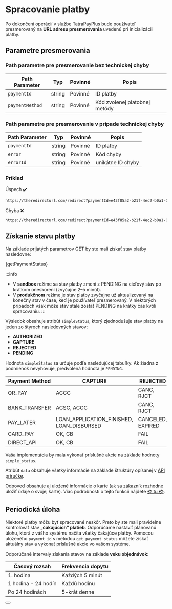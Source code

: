 
# Spracovanie platby

Po dokončení operácií v službe TatraPayPlus bude používateľ presmerovaný na **URL adresu presmerovania** uvedenú pri inicializácii platby.

## Parametre presmerovania

### Path parametre pre presmerovanie bez technickej chyby

| Path Parameter  | Typ    | Povinné          | Popis                                   |
| --------------- | ------ | -----------------| --------------------------------------- |
| `paymentId`     | string | Povinné          | ID platby                               |
| `paymentMethod` | string | Povinné          | Kód zvolenej platobnej metódy           |

### Path parametre pre presmerovanie v prípade technickej chyby

| Path Parameter  | Typ    | Povinné   | Popis                                   |
| --------------- | ------ | ----------| --------------------------------------- |
| `paymentId`     | string | Povinné   | ID platby                               |
| `error`         | string | Povinné   | Kód chyby                               |
| `errorId`       | string | Povinné   | unikátne ID chyby                       |

### Príklad

Úspech ✔️
```bash
https://theredirecturl.com/redirect?paymentId=e43f85a2-b21f-4ec2-b0a1-0e449d6972c7&paymentMethod=CARD_PAY
```

Chyba ❌️
```bash
https://theredirecturl.com/redirect?paymentId=e43f85a2-b21f-4ec2-b0a1-0e449d6972c7&error=FAILED&errorId=43ca30ec-2956-454c-9d1b-4bd2befee7c8
```

## Získanie stavu platby

Na základe prijatých parametrov GET by ste mali získať stav platby nasledovne:


<CodeBlock language="jsx">{getPaymentStatus}</CodeBlock>

:::info
- V **sandbox** režime sa stav platby zmení z PENDING na cieľový stav po krátkom oneskorení (zvyčajne 2–5 minút).
- V **produkčnom** režime je stav platby zvyčajne už aktualizovaný na konečný stav v čase, keď je používateľ presmerovaný. V niektorých prípadoch však môže stav stále zostať PENDING na krátky čas kvôli spracovaniu.
:::

Výsledok obsahuje atribút `simpleStatus`, ktorý zjednodušuje stav platby na jeden zo štyroch nasledovných stavov:
- **AUTHORIZED**
- **CAPTURE**
- **REJECTED**
- **PENDING**

Hodnota `simpleStatus` sa určuje podľa nasledujúcej tabuľky. Ak žiadna z podmienok nevyhovuje, predvolená hodnota je `PENDING`.

| Payment Method | CAPTURE                      | REJECTED   | AUTHORIZED |
|----------------|-----------------------------------------|----------------------|----------------------|
| QR_PAY         | ACCC                              | CANC, RJCT           |                      |
| BANK_TRANSFER  | ACSC, ACCC                              | CANC, RJCT           |                      |
| PAY_LATER      | LOAN_APPLICATION_FINISHED, LOAN_DISBURSED | CANCELED, EXPIRED    |                      |
| CARD_PAY       | OK, CB                                  | FAIL                 | PA                   |
| DIRECT_API     | OK, CB                                  | FAIL                 |                      |

Vaša implementácia by mala vykonať príslušné akcie na základe hodnoty `simple_status`.

Atribút `data` obsahuje všetky informácie na základe štruktúry opísanej v [API príručke](/docs/api/get-payment-intent-status).

Odpoveď obsahuje aj uložené informácie o karte (ak sa zákazník rozhodne uložiť údaje o svojej karte).
Viac podrobností o tejto funkcii nájdete [💳 tu 💳](/docs/libraries/node/v1/save_card).

## Periodická úloha

Niektoré platby môžu byť spracované neskôr.
Preto by ste mali pravidelne kontrolovať stav **„čakajúcich“ platieb**.
Odporúčame nastaviť plánovanú úlohu, ktorá z vášho systému načíta všetky čakajúce platby.
Pomocou uloženého `payment_id` s metódou `get_payment_status` môžete získať aktuálny stav a vykonať príslušné akcie vo vašom systéme.

Odporúčané intervaly získania stavov na základe **veku objednávok**:

| Časový rozsah         | Frekvencia dopytu   |
|-----------------------|---------------------|
| 1. hodina             | Každých 5 minút     |
| 1 hodina - 24 hodín   | Každú hodinu        |
| Po 24 hodinách        | 5-krát denne        |

<Button label="Prejsť na kompletnú API príručku" link="/docs/api/get-payment-intent-status"/>